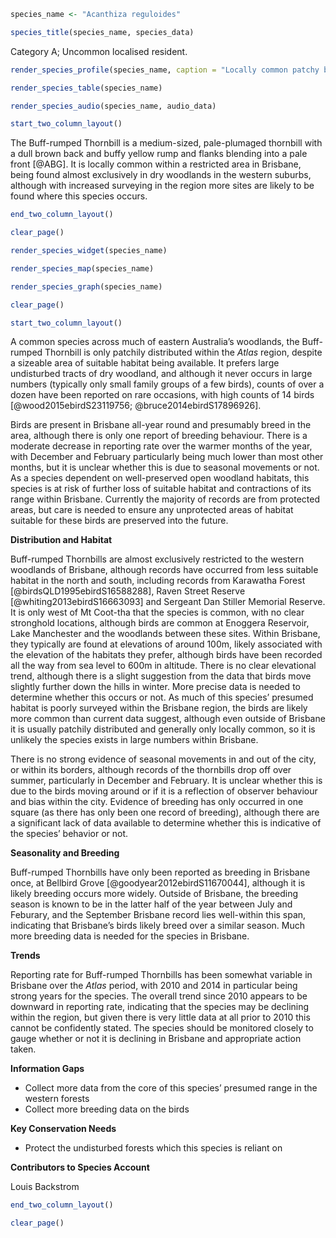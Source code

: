 ```r
species_name <- "Acanthiza reguloides"
```

```r
species_title(species_name, species_data)
```

Category A; Uncommon localised resident.

```r
render_species_profile(species_name, caption = "Locally common patchy breeding resident mostly confined to the dry forests of D'Aguilar National Park in the west of the region. More records in winter, but no clear evidence of movements along temporal or elevational lines. Not of conservation concern, although records are perhaps decreasing in frequency so population should be monitored.")
```

```r
render_species_table(species_name)
```

```r
render_species_audio(species_name, audio_data)
```

```r
start_two_column_layout()
```

The Buff-rumped Thornbill is a medium-sized, pale-plumaged thornbill with a dull brown back and buffy yellow rump and flanks blending into a pale front [@ABG]. It is locally common within a restricted area in Brisbane, being found almost exclusively in dry woodlands in the western suburbs, although with increased surveying in the region more sites are likely to be found where this species occurs.

```r
end_two_column_layout()
```

```r
clear_page()
```

```r
render_species_widget(species_name)
```

```r
render_species_map(species_name)
```

```r
render_species_graph(species_name)
```

```r
clear_page()
```

```r
start_two_column_layout()
```

A common species across much of eastern Australia's woodlands, the Buff-rumped Thornbill is only patchily distributed within the _Atlas_ region, despite a sizeable area of suitable habitat being available. It prefers large undisturbed tracts of dry woodland, and although it never occurs in large numbers (typically only small family groups of a few birds), counts of over a dozen have been reported on rare occasions, with high counts of 14 birds [@wood2015ebirdS23119756; @bruce2014ebirdS17896926].

Birds are present in Brisbane all-year round and presumably breed in the area, although there is only one report of breeding behaviour. There is a moderate decrease in reporting rate over the warmer months of the year, with December and February particularly being much lower than most other months, but it is unclear whether this is due to seasonal movements or not. As a species dependent on well-preserved open woodland habitats, this species is at risk of further loss of suitable habitat and contractions of its range within Brisbane. Currently the majority of records are from protected areas, but care is needed to ensure any unprotected areas of habitat suitable for these birds are preserved into the future.

**Distribution and Habitat**

Buff-rumped Thornbills are almost exclusively restricted to the western woodlands of Brisbane, although records have occurred from less suitable habitat in the north and south, including records from Karawatha Forest [@birdsQLD1995ebirdS16588288], Raven Street Reserve [@whiting2013ebirdS16663093] and Sergeant Dan Stiller Memorial Reserve. It is only west of Mt Coot-tha that the species is common, with no clear stronghold locations, although birds are common at Enoggera Reservoir, Lake Manchester and the woodlands between these sites. Within Brisbane, they typically are found at elevations of around 100m, likely associated with the elevation of the habitats they prefer, although birds have been recorded all the way from sea level to 600m in altitude. There is no clear elevational trend, although there is a slight suggestion from the data that birds move slightly further down the hills in winter. More precise data is needed to determine whether this occurs or not. As much of this species' presumed habitat is poorly surveyed within the Brisbane region, the birds are likely more common than current data suggest, although even outside of Brisbane it is usually patchily distributed and generally only locally common, so it is unlikely the species exists in large numbers within Brisbane.

There is no strong evidence of seasonal movements in and out of the city, or within its borders, although records of the thornbills drop off over summer, particularly in December and February. It is unclear whether this is due to the birds moving around or if it is a reflection of observer behaviour and bias within the city. Evidence of breeding has only occurred in one square (as there has only been one record of breeding), although there are a significant lack of data available to determine whether this is indicative of the species' behavior or not.

**Seasonality and Breeding**

Buff-rumped Thornbills have only been reported as breeding in Brisbane once, at Bellbird Grove [@goodyear2012ebirdS11670044], although it is likely breeding occurs more widely. Outside of Brisbane, the breeding season is known to be in the latter half of the year between July and Feburary, and the September Brisbane record lies well-within this span, indicating that Brisbane's birds likely breed over a similar season. Much more breeding data is needed for the species in Brisbane.

**Trends**

Reporting rate for Buff-rumped Thornbills has been somewhat variable in Brisbane over the _Atlas_ period, with 2010 and 2014 in particular being strong years for the species. The overall trend since 2010 appears to be downward in reporting rate, indicating that the species may be declining within the region, but given there is very little data at all prior to 2010 this cannot be confidently stated. The species should be monitored closely to gauge whether or not it is declining in Brisbane and appropriate action taken.

**Information Gaps**

- Collect more data from the core of this species' presumed range in the western forests
- Collect more breeding data on the birds

**Key Conservation Needs**

- Protect the undisturbed forests which this species is reliant on

**Contributors to Species Account**

Louis Backstrom

```r
end_two_column_layout()
```

```r
clear_page()
```
